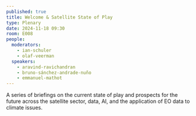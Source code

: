 ```yaml
---
published: true
title: Welcome & Satellite State of Play
type: Plenary
date: 2024-11-18 09:30
room: E008
people:
  moderators:
    - ian-schuler
    - olaf-veerman
  speakers:
    - aravind-ravichandran
    - bruno-sánchez-andrade-nuño
    - emmanuel-mathot
---
```

A series of briefings on the current state of play and prospects for the future across the satellite sector, data, AI, and the application of EO data to climate issues.